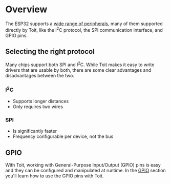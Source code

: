 # Overview

The ESP32 supports a [wide range of peripherals](https://docs.espressif.com/projects/esp-idf/en/latest/esp32/api-reference/peripherals/index.html),
many of them supported directly by Toit, like the I<sup>2</sup>C protocol, the SPI communication interface, and GPIO pins.

## Selecting the right protocol

Many chips support both SPI and I<sup>2</sup>C. While Toit makes it easy to write drivers that are usable by both, there are some clear advantages and disadvantages between the two.

### I<sup>2</sup>C

- Supports longer distances
- Only requires two wires

### SPI

- Is significantly faster
- Frequency configurable per device, not the bus

## GPIO

With Toit, working with General-Purpose Input/Output (GPIO) pins is easy and they can be configured and manipulated at runtime.
In the [GPIO](gpio) section you'll learn how to use the GPIO pins with Toit.

